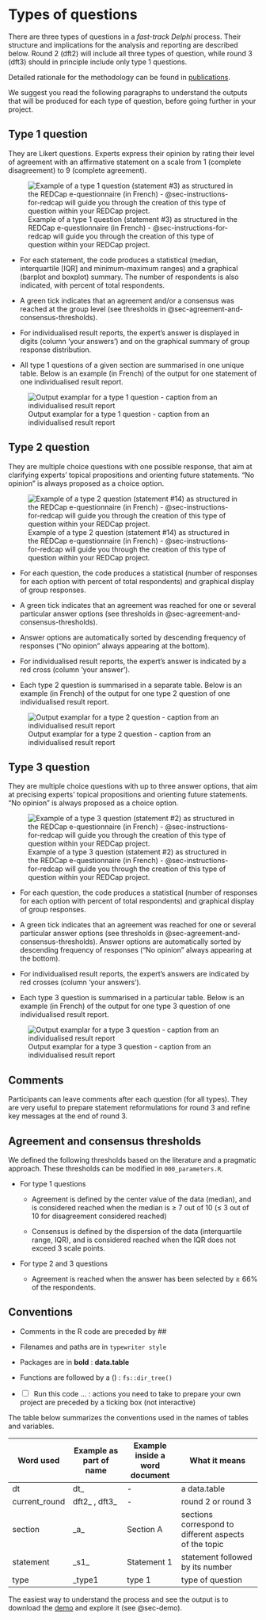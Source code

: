 # Types of questions {#sec-understand-type-of-questions}

There are three types of questions in a *fast-track Delphi* process. Their structure and implications for the analysis and reporting are described below. Round 2 (dft2) will include all three types of question, while round 3 (dft3) should in principle include only type 1 questions.

Detailed rationale for the methodology can be found in [publications](#sec-publications).

We suggest you read the following paragraphs to understand the outputs that will be produced for each type of question, before going further in your project.

## Type 1 question {#sec-type-1-question}

They are Likert questions. Experts express their opinion by rating their level of agreement with an affirmative statement on a scale from 1 (complete disagreement) to 9 (complete agreement).

![Example of a type 1 question (statement #3) as structured in the REDCap e-questionnaire (in French) - @sec-instructions-for-redcap will guide you through the creation of this type of question within your REDCap project.](_img/Question_type1_redcap.jpg){#fig-redcap-type1 fig-align="center"}

-   For each statement, the code produces a statistical (median, interquartile \[IQR\] and minimum-maximum ranges) and a graphical (barplot and boxplot) summary. The number of respondents is also indicated, with percent of total respondents.

-   A green tick indicates that an agreement and/or a consensus was reached at the group level (see thresholds in @sec-agreement-and-consensus-thresholds).

-   For individualised result reports, the expert's answer is displayed in digits (column 'your answers') and on the graphical summary of group response distribution.

-   All type 1 questions of a given section are summarised in one unique table. Below is an example (in French) of the output for one statement of one individualised result report.

![Output examplar for a type 1 question - caption from an individualised result report](_img/Ex_type1question_dft2-s16.png){#fig-dft2-type1 fig-align="center"}

## Type 2 question {#sec-type-2-question}

They are multiple choice questions with one possible response, that aim at clarifying experts' topical propositions and orienting future statements. "No opinion" is always proposed as a choice option.

![Example of a type 2 question (statement #14) as structured in the REDCap e-questionnaire (in French) - @sec-instructions-for-redcap will guide you through the creation of this type of question within your REDCap project.](_img/Question_type2_redcap.jpg){#fig-redcap-type2 fig-align="center"}

-   For each question, the code produces a statistical (number of responses for each option with percent of total respondents) and graphical display of group responses.

-   A green tick indicates that an agreement was reached for one or several particular answer options (see thresholds in @sec-agreement-and-consensus-thresholds).

-   Answer options are automatically sorted by descending frequency of responses ("No opinion" always appearing at the bottom).

-   For individualised result reports, the expert's answer is indicated by a red cross (column 'your answer').

-   Each type 2 question is summarised in a separate table. Below is an example (in French) of the output for one type 2 question of one individualised result report.

![Output examplar for a type 2 question - caption from an individualised result report](_img/Ex_type2question_dft2-s19.png){#fig-dft2-type2 fig-align="center"}

## Type 3 question {#sec-type-3-question}

They are multiple choice questions with up to three answer options, that aim at precising experts' topical propositions and orienting future statements. "No opinion" is always proposed as a choice option.

![Example of a type 3 question (statement #2) as structured in the REDCap e-questionnaire (in French) - @sec-instructions-for-redcap will guide you through the creation of this type of question within your REDCap project.](_img/Question_type3_redcap.jpg){#fig-redcap-type3 fig-align="center"}

-   For each question, the code produces a statistical (number of responses for each option with percent of total respondents) and graphical display of group responses.

-   A green tick indicates that an agreement was reached for one or several particular answer options (see thresholds in @sec-agreement-and-consensus-thresholds). Answer options are automatically sorted by descending frequency of responses ("No opinion" always appearing at the bottom).

-   For individualised result reports, the expert's answers are indicated by red crosses (column 'your answers').

-   Each type 3 question is summarised in a particular table. Below is an example (in French) of the output for one type 3 question of one individualised result report.

![Output examplar for a type 3 question - caption from an individualised result report](_img/Ex_type3question_dft2-s9.png){#fig-dft2-type3 fig-align="center"}

## Comments {#sec-comments}

Participants can leave comments after each question (for all types). They are very useful to prepare statement reformulations for round 3 and refine key messages at the end of round 3.

## Agreement and consensus thresholds {#sec-agreement-and-consensus-thresholds}

We defined the following thresholds based on the literature and a pragmatic approach. These thresholds can be modified in `000_parameters.R`.

-   For type 1 questions

    -   Agreement is defined by the center value of the data (median), and is considered reached when the median is ≥ 7 out of 10 (≤ 3 out of 10 for disagreement considered reached)

    -   Consensus is defined by the dispersion of the data (interquartile range, IQR), and is considered reached when the IQR does not exceed 3 scale points.

-   For type 2 and 3 questions

    -   Agreement is reached when the answer has been selected by ≥ 66% of the respondents.

## Conventions {#sec-conventions}

-   Comments in the R code are preceded by \##

-   Filenames and paths are in `typewriter style`

-   Packages are in **bold** : **data.table**

-   Functions are followed by a () : `fs::dir_tree()`

-   [ ] [.]{style="color:white;"} Run this code ... : actions you need to take to prepare your own project are preceded by a ticking box (not interactive)

The table below summarizes the conventions used in the names of tables and variables.

| Word used     | Example as part of name | Example inside a word document | What it means                                                           |
|----------------|----------------|----------------|------------------------|
| dt            | dt\_                    | \-                             | a data.table                                                            |
| current_round | dft2\_ , dft3\_         | \-                             | round 2 or round 3                                                      |
| section       | \_a\_                   | Section A                      | sections correspond to different aspects of the topic                   |
| statement     | \_s1\_                  | Statement 1                    | statement followed by its number                                        |
| type          | \_type1                 | type 1                         | type of question |

::: callout-tip
The easiest way to understand the process and see the output is to download the [demo](https://github.com/Unisante/delphi_ft_demo) and explore it (see @sec-demo).
:::
